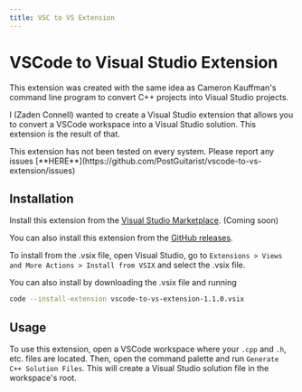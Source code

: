 ```yaml
---
title: VSC to VS Extension
---
```


# VSCode to Visual Studio Extension

This extension was created with the same idea as Cameron Kauffman's command line program to convert C++ projects into Visual Studio projects. 

I (Zaden Connell) wanted to create a Visual Studio extension that allows you to convert a VSCode workspace into a Visual Studio solution. This extension is the result of that.
 
<Callout type="info" emoji="ⓘ">
  This extension has not been tested on every system. Please report any issues [**HERE**](https://github.com/PostGuitarist/vscode-to-vs-extension/issues)
</Callout>

## Installation

Install this extension from the [Visual Studio Marketplace](#). (Coming soon)

You can also install this extension from the [GitHub releases](https://github.com/PostGuitarist/vscode-to-vs-extension/releases).

To install from the .vsix file, open Visual Studio, go to `Extensions > Views and More Actions > Install from VSIX` and select the .vsix file.

You can also install by downloading the .vsix file and running 
```bash
code --install-extension vscode-to-vs-extension-1.1.0.vsix
```

## Usage

To use this extension, open a VSCode workspace where your `.cpp` and `.h`, etc. files are located. Then, open the command palette and run `Generate C++ Solution Files`. This will create a Visual Studio solution file in the workspace's root.